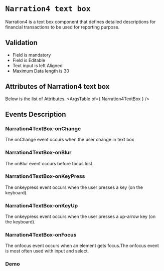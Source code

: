 <!-- Custom-MDX-Documentation.mdx -->

# `Narration4 text box`

Narration4 is a text box component that defines detailed descriptions for financial transactions to be used for reporting purpose.

## Validation 
- Field is mandatory
- Field is Editable
- Text input is left Aligned
- Maximum Data length is 30

## Attributes of Narration4 text box
Below is the list of Attributes.
<ArgsTable of={ Narration4TextBox } /> 

## Events Description

### Narration4TextBox-onChange

The onChange event occurs when the user change in text box

### Narration4TextBox-onBlur

The onBlur event occurs before focus lost.

### Narration4TextBox-onKeyPress

The onkeypress event occurs when the user presses a key (on the keyboard).

### Narration4TextBox-onKeyUp

The onkeypress event occurs when the user presses a up-arrow key (on the keyboard).

### Narration4TextBox-onFocus

The onfocus event occurs when an element gets focus.The onfocus event is most often used with input and select.
### Demo

<Canvas>
<Story id="narration4textbox--primary" />
</Canvas>

 